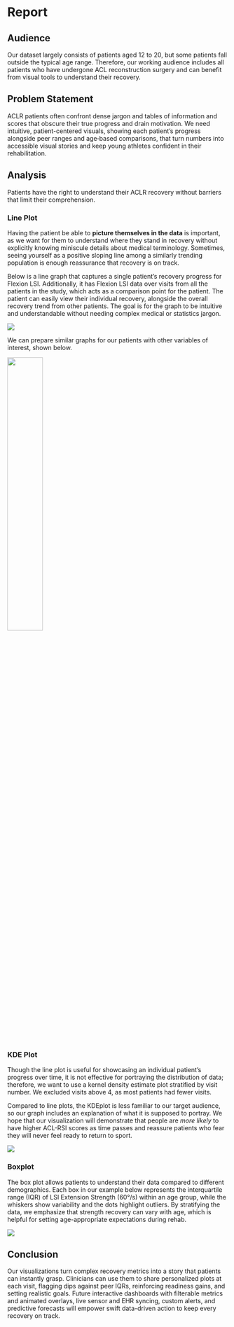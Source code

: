 # Report {.unnumbered}

## Audience

Our dataset largely consists of patients aged 12 to 20, but some patients fall outside the typical age range. Therefore, our working audience includes all patients who have undergone ACL reconstruction surgery and can benefit from visual tools to understand their recovery.


## Problem Statement

ACLR patients often confront dense jargon and tables of information and scores that obscure their true progress and drain motivation. We need intuitive, patient-centered visuals, showing each patient’s progress alongside peer ranges and age‑based comparisons, that turn numbers into accessible visual stories and keep young athletes confident in their rehabilitation.

## Analysis

Patients have the right to understand their ACLR recovery without barriers that limit their comprehension.

### Line Plot

Having the patient be able to **picture themselves in the data** is important, as we want for them to understand where they stand in recovery without explicitly knowing miniscule details about medical terminology. Sometimes, seeing yourself as a positive sloping line among a similarly trending population is enough reassurance that recovery is on track.

Below is a line graph that captures a single patient's recovery progress for Flexion LSI. Additionally, it has Flexion LSI data over visits from all the patients in the study, which acts as a comparison point for the patient. The patient can easily view their individual recovery, alongside the overall recovery trend from other patients. The goal is for the graph to be intuitive and understandable without needing complex medical or statistics jargon.

![](./Graphs/graph_images/lsi_flexion_line.png)

We can prepare similar graphs for our patients with other variables of interest, shown below.

![](./Graphs/graph_images/line_series.png){width=40% fig-align="center"}

### KDE Plot

Though the line plot is useful for showcasing an individual patient's progress over time, it is not effective for portraying the distribution of data; therefore, we want to use a kernel density estimate plot stratified by visit number. We excluded visits above 4, as most patients had fewer visits. 

Compared to line plots, the KDEplot is less familiar to our target audience, so our graph includes an explanation of what it is supposed to portray. We hope that our visualization will demonstrate that people are *more likely* to have higher ACL-RSI scores as time passes and reassure patients who fear they will never feel ready to return to sport.

![](./Graphs/graph_images/kde_aclrsi.png)

### Boxplot

The box plot allows patients to understand their data compared to different demographics. Each box in our example below represents the interquartile range (IQR) of LSI Extension Strength (60°/s) within an age group, while the whiskers show variability and the dots highlight outliers. By stratifying the data, we emphasize that strength recovery can vary with age, which is helpful for setting age-appropriate expectations during rehab. 

![](./Graphs/graph_images/boxplots.png)


## Conclusion

Our visualizations turn complex recovery metrics into a story that patients can instantly grasp. Clinicians can use them to share personalized plots at each visit, flagging dips against peer IQRs, reinforcing readiness gains, and setting realistic goals. Future interactive dashboards with filterable metrics and animated overlays, live sensor and EHR syncing, custom alerts, and predictive forecasts will empower swift data-driven action to keep every recovery on track. 